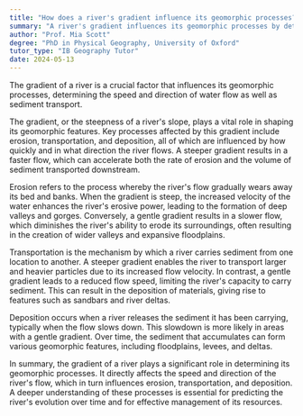 ```yaml
---
title: "How does a river's gradient influence its geomorphic processes?"
summary: "A river's gradient influences its geomorphic processes by determining the speed and direction of water flow, and sediment transport."
author: "Prof. Mia Scott"
degree: "PhD in Physical Geography, University of Oxford"
tutor_type: "IB Geography Tutor"
date: 2024-05-13
---
```


The gradient of a river is a crucial factor that influences its geomorphic processes, determining the speed and direction of water flow as well as sediment transport.

The gradient, or the steepness of a river's slope, plays a vital role in shaping its geomorphic features. Key processes affected by this gradient include erosion, transportation, and deposition, all of which are influenced by how quickly and in what direction the river flows. A steeper gradient results in a faster flow, which can accelerate both the rate of erosion and the volume of sediment transported downstream.

Erosion refers to the process whereby the river's flow gradually wears away its bed and banks. When the gradient is steep, the increased velocity of the water enhances the river's erosive power, leading to the formation of deep valleys and gorges. Conversely, a gentle gradient results in a slower flow, which diminishes the river's ability to erode its surroundings, often resulting in the creation of wider valleys and expansive floodplains.

Transportation is the mechanism by which a river carries sediment from one location to another. A steeper gradient enables the river to transport larger and heavier particles due to its increased flow velocity. In contrast, a gentle gradient leads to a reduced flow speed, limiting the river's capacity to carry sediment. This can result in the deposition of materials, giving rise to features such as sandbars and river deltas.

Deposition occurs when a river releases the sediment it has been carrying, typically when the flow slows down. This slowdown is more likely in areas with a gentle gradient. Over time, the sediment that accumulates can form various geomorphic features, including floodplains, levees, and deltas.

In summary, the gradient of a river plays a significant role in determining its geomorphic processes. It directly affects the speed and direction of the river's flow, which in turn influences erosion, transportation, and deposition. A deeper understanding of these processes is essential for predicting the river's evolution over time and for effective management of its resources.
    